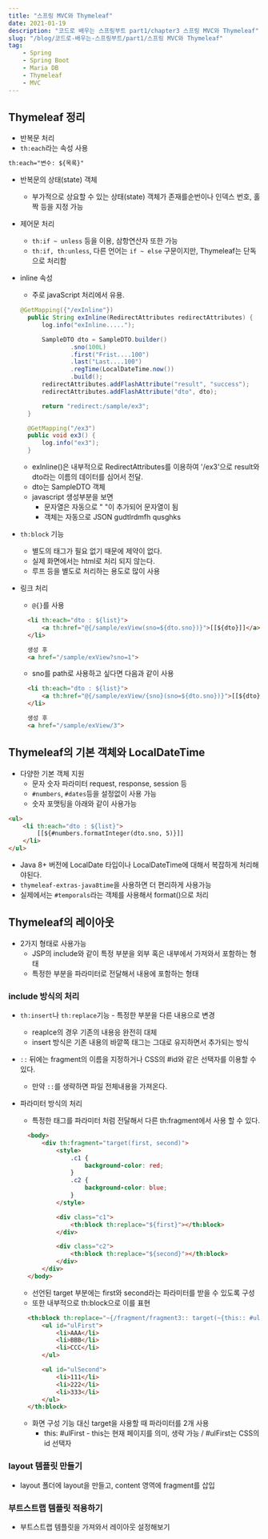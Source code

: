 ```yaml
---
title: "스프링 MVC와 Thymeleaf"
date: 2021-01-19
description: "코드로 배우는 스프링부트 part1/chapter3 스프링 MVC와 Thymeleaf"
slug: "/blog/코드로-배우는-스프링부트/part1/스프링 MVC와 Thymeleaf"
tag:
    - Spring
    - Spring Boot
    - Maria DB
    - Thymeleaf
    - MVC
---
```


## Thymeleaf 정리

- 반복문 처리
- `th:each`라는 속성 사용

```html
th:each="변수: ${목록}"
```

- 반복문의 상태(state) 객체
  - 부가적으로 상요할 수 있는 상태(state) 객체가 존재를순번이나 인덱스 번호, 홀짝 등을 지정 가능


- 제어문 처리
  - `th:if ~ unless` 등을 이용, 삼항연산자 또한 가능
  - `th:if, th:unless`, 다른 언어는 `if ~ else` 구문이지만, Thymeleaf는 단독으로 처리함

- inline 속성
  - 주로 javaScript 처리에서 유용.

  ```java
  @GetMapping({"/exInline"})
    public String exInline(RedirectAttributes redirectAttributes) {
        log.info("exInline.....");

        SampleDTO dto = SampleDTO.builder()
                .sno(100L)
                .first("Frist....100")
                .last("Last....100")
                .regTime(LocalDateTime.now())
                .build();
        redirectAttributes.addFlashAttribute("result", "success");
        redirectAttributes.addFlashAttribute("dto", dto);

        return "redirect:/sample/ex3";
    }

    @GetMapping("/ex3")
    public void ex3() {
        log.info("ex3");
    }
  ```

  - exInline()은 내부적으로 RedirectAttributes를 이용하여 '/ex3'으로 result와 dto라는 이름의 데이터를 심어서 전달.
  - dto는 SampleDTO 객체
  - javascript 생성부분을 보면
    - 문자열은 자동으로 " "이 추가되어 문자열이 됨
    - 객체는 자동으로 JSON gudtlrdmfh qusghks

- `th:block` 기능
  - 별도의 태그가 필요 없기 때문에 제약이 없다.
  - 실제 화면에서는 html로 처리 되지 않는다.
  - 루프 등을 별도로 처리하는 용도로 많이 사용

- 링크 처리
  - `@{}`를 사용
  ```html
    <li th:each="dto : ${list}">
        <a th:href="@{/sample/exView(sno=${dto.sno})}">[[${dto}]]</a>
    </li>

    생성 후
    <a href="/sample/exView?sno=1">
  ```
  - sno를 path로 사용하고 싶다면 다음과 같이 사용

  ```html
    <li th:each="dto : ${list}">
        <a th:href="@{/sample/exView/{sno}(sno=${dto.sno})}">[[${dto}]]</a>
    </li>

    생성 후
    <a href="/sample/exView/3">
  ```


## Thymeleaf의 기본 객체와 LocalDateTime

- 다양한 기본 객체 지원
  - 문자 숫자 파라미터 request, response, session 등
  - `#numbers`, `#dates`등을 설정없이 사용 가능
  - 숫자 포맷팅을 아래와 같이 사용가능

```html
<ul>
    <li th:each="dto : ${list}">
        [[${#numbers.formatInteger(dto.sno, 5)}]]
    </li>
</ul>
```

- Java 8+ 버전에 LocalDate 타입이나 LocalDateTime에 대해서 복잡하게 처리해야된다.
- `thymeleaf-extras-java8time`을 사용하면 더 편리하게 사용가능
- 실제에서는 `#temporals`라는 객체를 사용해서 format()으로 처리

## Thymeleaf의 레이아웃

- 2가지 형태로 사용가능
  - JSP의 include와 같이 특정 부분을 외부 혹은 내부에서 가져와서 포함하는 형태
  - 특정한 부분을 파라미터로 전달해서 내용에 포함하는 형태

### include 방식의 처리

- `th:insert`나 `th:replace`기능 - 특정한 부분을 다른 내용으로 변경
  - reaplce의 경우 기존의 내용응 완전히 대체
  - insert 방식은 기존 내용의 바깥쪽 태그는 그대로 유지하면서 추가되는 방식
 
- `::` 뒤에는 fragment의 이름을 지정하거나 CSS의 #id와 같은 선택자를 이용할 수 있다.
  - 만약 `::`를 생략하면 파일 전체내용을 가져온다.

- 파라미터 방식의 처리
  - 특정한 태그를 파라미터 처럼 전달해서 다른 th:fragment에서 사용 할 수 있다.

  ```html
    <body>
        <div th:fragment="target(first, second)">
            <style>
                .c1 {
                    background-color: red;
                }
                .c2 {
                    background-color: blue;
                }
            </style>

            <div class="c1">
                <th:block th:replace="${first}"></th:block>
            </div>

            <div class="c2">
                <th:block th:replace="${second}"></th:block>
            </div>
        </div>
    </body>
  ```
  
  - 선언된 target 부분에는 first와 second라는 파라미터를 받을 수 있도록 구성
  - 또한 내부적으로 th:block으로 이를 표현

  ```html
    <th:block th:replace="~{/fragment/fragment3:: target(~{this:: #ulFirst}, ~{this::#ulSecond} )}">
        <ul id="ulFirst">
            <li>AAA</li>
            <li>BBB</li>
            <li>CCC</li>
        </ul>

        <ul id="ulSecond">
            <li>111</li>
            <li>222</li>
            <li>333</li>
        </ul>
    </th:block>
  ```

  - 화면 구성 기능 대신 target을 사용할 때 파라미터를 2개 사용
    - this: #ulFirst - this는 현재 페이지를 의미, 생략 가능 / #ulFirst는 CSS의 id 선택자

### layout 템플릿 만들기

- layout 폴더에 layout을 만들고, content 영역에 fragment를 삽입

### 부트스트랩 템플릿 적용하기

- 부트스트랩 템플릿을 가져와서 레이아웃 설정해보기
